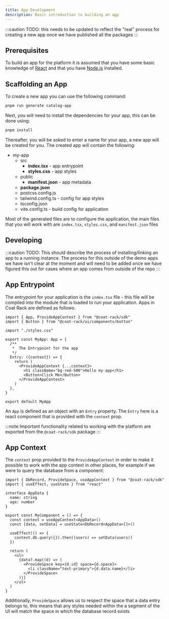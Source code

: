 ```yaml
---
title: App Development
description: Basic introduction to building an app
---
```



:::caution
TODO: this needs to be updated to reflect the "real" process for creating a new app once we have published all the packages
:::

## Prerequisites

To build an app for the platform it is assumed that you have some basic knowledge of [React](https://react.dev/) and that you have [Node.js](https://nodejs.org/en) installed.

## Scaffolding an App

To create a new app you can use the following command:

```sh title="generate app"
pnpm run generate catalog-app
```

Next, you will need to install the dependencies for your app, this can be done using:

```sh title="install dependencies"
pnpm install
```

Thereafter, you will be asked to enter a name for your app, a new app will be created for you. The created app will contain the following:

<FileTree>

- my-app
  - src
    - **index.tsx** - app entrypoint
    - **styles.css** - app styles
  - public
    - **manifest.json** - app metadata
  - **package.json**
  - postcss.config.js
  - tailwind.config.ts - config for app styles
  - tsconfig.json
  - vite.config.ts - build config for application

</FileTree>

Most of the generated files are to configure the application, the main files that you will work with are `index.tsx`, `styles.css`, and `manifest.json` files

## Developing

:::caution
TODO: This should describe the process of installing/linking an app to a running instance. The process for this outside of the demo apps we have isn't clear at the moment and will need to be added once we have figured this out for cases where an app comes from outside of the repo
:::

## App Entrypoint

The entrypoint for your application is the `index.tsx` file - this file will be compiled into the module that is loaded to run your application. Apps in Coat Rack are defined as follows:

```tsx title="src/index.tsx"
import { App, ProvideAppContext } from "@coat-rack/sdk"
import { Button } from "@coat-rack/ui/components/button"

import "./styles.css"  

export const MyApp: App = {
  /**
   *  The Entrypoint for the app
   */
  Entry: ({context}) => {
    return (
      <ProvideAppContext {...context}>
        <h1 className="bg-red-500">Hello my-app</h1>
        <Button>Click Me</Button>
      </ProvideAppContext>
    )
  },
}

export default MyApp 
```

An `App` is defined as an object with an `Entry` property. The `Entry` here is a react component that is provided with the `context` prop.

:::note
Important functionality related to working with the platform are exported from the `@coat-rack/sdk` package
:::

## App Context

The `context` prop provided to the `ProvideAppContext` in order to make it possible to work with the app context in other places, for example if we were to query the database from a component:

```tsx title="src/example-component.tsx"
import { DbRecord, ProvideSpace, useAppContext } from "@coat-rack/sdk"
import { useEffect, useState } from "react"

interface AppData {
  name: string
  age: number
}

export const MyComponent = () => {
  const context = useAppContext<AppData>()
  const [data, setData] = useState<DbRecord<AppData>[]>()

  useEffect(() => {
    context.db.query({}).then((users) => setData(users))
  })

  return (
    <ul>
      {data?.map((d) => (
        <ProvideSpace key={d.id} space={d.space}>
          <li className="text-primary">{d.data.name}</li>
        </ProvideSpace>
      ))}
    </ul>
  )
}
```

Additionally, `ProvideSpace` allows us to respect the space that a data entry belongs to, this means that any styles needed within the a segment of the UI will match the space in which the database record exists

